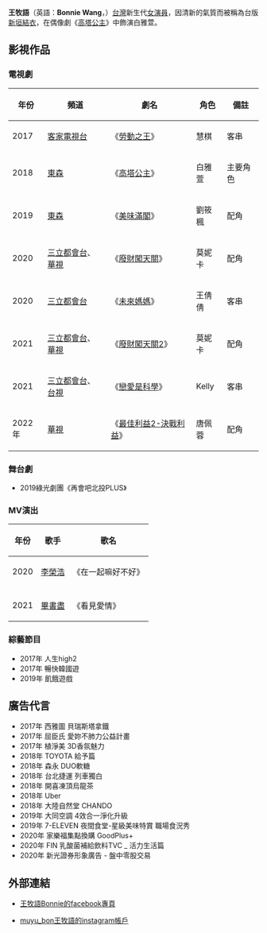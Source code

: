 {{Unreferenced|time=2020-07-23T06:29:17+00:00}}
{{藝人
| 姓名 = 王牧語
| 類型 = 女演員
| 羅馬拼音 = Wang Mu-Yu
| 英文名 = Bonnie Wang
| 國籍 = {{ROC}}
| 出生日期 = {{Birth date and age|1989|08|28}}
| 職業 = [[演員|演員]]
| 語言 = [[中華民國國語|國語]]、[[英語|英語]]
| 教育程度 = [[銘傳大學|銘傳大學]]國際企業學系
| 經紀公司 = [[汗士娛樂|汗士娛樂]]
| 活躍年代 = 2017年至今
| 代表作品 = 《[[高塔公主|高塔公主]]》
}}
'''王牧語'''（英語：'''Bonnie Wang'''，{{bd|1989年|8月28日}}）[[台灣|台灣]]新生代[[女演員|女演員]]，因清新的氣質而被稱為台版[[新垣結衣|新垣結衣]]，在偶像劇《[[高塔公主|高塔公主]]》中飾演白雅萱。

== 影視作品 ==
=== 電視劇 ===
{| class="wikitable"
!年份
!頻道
!劇名
!角色
!備註
|-
|2017
|[[客家電視台|客家電視台]]
|《[[勞動之王|勞動之王]]》
|慧棋
|客串
|-
|2018
|[[東森電視|東森]]
|《[[高塔公主|高塔公主]]》
|白雅萱
|主要角色
|-
|2019
|[[東森|東森]]
|《[[美味滿閣|美味滿閣]]》
|劉筱楓
|配角
|-
|2020
|[[三立都會台|三立都會台]]、[[華視|華視]]
|《[[廢財闖天關|廢財闖天關]]》
|莫妮卡
|配角
|-
|2020
|[[三立都會台|三立都會台]]
|《[[未來媽媽|未來媽媽]]》
|王倩倩
|客串
|-
|2021
|[[三立都會台|三立都會台]]、[[華視|華視]]
|《[[廢財闖天關|廢財闖天關2]]》
|莫妮卡
|配角
|-
|2021
|[[三立都會台|三立都會台]]、[[台視|台視]]
|《[[戀愛是科學|戀愛是科學]]》
|Kelly
|客串
|-
|2022年
|[[華視|華視]]
|《[[最佳利益2-決戰利益|最佳利益2-決戰利益]]》
|唐佩蓉
|配角
|}

===舞台劇===
*2019綠光劇團《再會吧北投PLUS》

=== MV演出 ===
{|class="wikitable"
|- 
! 年份 !! 歌手 !! 歌名
|-
|2020|| [[李榮浩|李榮浩]]||《在一起嘛好不好》
|- 
|-
|2021|| [[畢書盡|畢書盡]]||《看見愛情》
|}

=== 綜藝節目 ===
* 2017年 人生high2
* 2017年 暢快韓國遊
* 2019年 飢餓遊戲

== 廣告代言 ==
* 2017年 西雅圖 貝瑞斯塔拿鐵
* 2017年 屈臣氏 愛妳不肺力公益計畫
* 2017年 植淨美 3D香氛魅力
* 2018年 TOYOTA 給予篇
* 2018年 森永 DUO軟糖
* 2018年 台北捷運 列車獨白
* 2018年 開喜凍頂烏龍茶
* 2018年 Uber
* 2018年 大陸自然堂 CHANDO
* 2019年 大同空調 4效合一淨化升級
* 2019年 7-ELEVEN 夜間食堂-星級美味特賞 職場食況秀
* 2020年 家樂福集點換購 GoodPlus+
* 2020年 FIN 乳酸菌補給飲料TVC _ 活力生活篇
* 2020年 新光證券形象廣告 - 盤中零股交易

== 外部連結==
*[https://www.facebook.com/muyubon 王牧語Bonnie的facebook專頁  ] {{Wayback|url=https://www.facebook.com/muyubon |date=20210510064547 }}

*[https://www.instagram.com/muyu_bon/?hl=zh-t&fbclid=IwAR1LIFXV3aLPx5WXUd5LNr3qYVWBc0I4HYJ7uOg4LvrO6L6qq1trBGQhyOg muyu_bon王牧語的instagram帳戶]